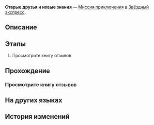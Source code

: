 {{Дополнить|Диалоги.}}
{{Миссия Инфобокс
|id              = 4010141
|Название        = 
|Изображение     = Миссия Освоения Старые друзья и новые знания.png
|Тип             = Миссия приключения
|События         = 
|Глава           = 
|Условия         = Завершена {{cx}}<!--Hidden Mission ID 4010140-->
|Персонажи       = Первопроходец
|СтартЛокация    = [[Звёздный экспресс]] — [[Общий вагон]]
|Локации         = Общий вагон
|Предыдущая      = 
|Следующая       = 
|Награды         = Кредиты*5 000
}}
'''Старые друзья и новые знания''' — [[Миссия приключения]] в [[Звёздный экспресс]].

==Описание==
{{Описание|<!--официальное описание из Перекрёстка судеб-->}}

==Этапы==
# Просмотрите книгу отзывов

==Прохождение==
{{Дополнить}}

{{Диалог Конец}}

===Просмотрите книгу отзывов===
{{Описание миссии|локация=Общий вагон|Пом-Пом оставила книгу отзывов для посетителей экспресса. Взгляните, что там написано.}}
{{Диалог Начало}}


{{Диалог Конец}}

==На других языках==
{{На других языках
|en   = Old Friends and New Learnings
|zhs  = 旧友新知
|zht  = 舊友新知
|ja   = 旧友新知
|ko   = 옛 친구, 새로운 인연
|es   = Viejos amigos y nuevos conocimientos
|fr   = Vieilles connaissances et nouvelles découvertes
|ru   = Старые друзья и новые знания
|th   = เพื่อนเก่าเล่าใหม่
|vi   = Bạn Cũ, Tri Thức Mới
|de   = Alte Freunde und neues Wissen
|id   = Pengetahuan Baru dan Teman Lama
|pt   = Velhos Amigos e Novos Aprendizados
}}

==История изменений==
{{История изменений|2.7}}
